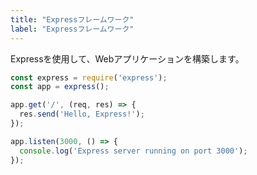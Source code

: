 ```yaml
---
title: "Expressフレームワーク"
label: "Expressフレームワーク"
---
```


Expressを使用して、Webアプリケーションを構築します。

```javascript
const express = require('express');
const app = express();

app.get('/', (req, res) => {
  res.send('Hello, Express!');
});

app.listen(3000, () => {
  console.log('Express server running on port 3000');
});
```
